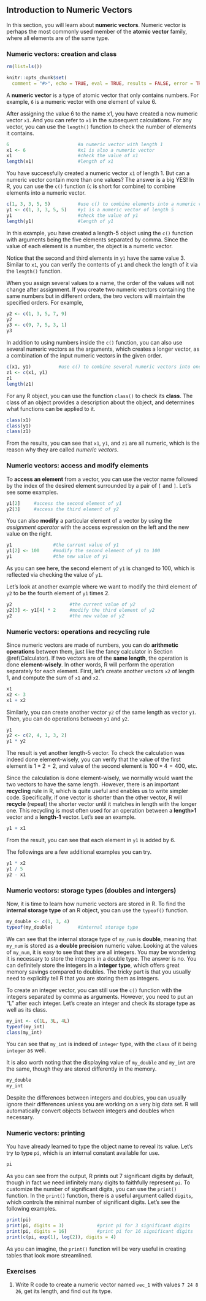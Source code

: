 ## Introduction to Numeric Vectors {#intro-num-vector} 

In this section, you will learn about **numeric vectors**. Numeric vector is perhaps the most commonly used member of the **atomic vector** family, where all elements are of the same type. 

### Numeric vectors: creation and class{#create-numeric-vector} 

```r
rm(list=ls())
```

```r
knitr::opts_chunk$set(
  comment = "#>", echo = TRUE, eval = TRUE, results = FALSE, error = TRUE, fig.width = 6, warning = FALSE, collapse = TRUE)
```

A **numeric vector** is a type of atomic vector that only contains numbers. For example, `6` is a numeric vector with one element of value 6. 
 

After assigning the value 6 to the name x1, you have created a new numeric vector `x1`. And you can refer to `x1` in the subsequent calculations. For any vector, you can use the `length()` function to check the number of elements it contains.
 
```r
6                         #a numeric vector with length 1
x1 <- 6                   #x1 is also a numeric vector
x1                        #check the value of x1
length(x1)                #length of x1
```

You have successfully created a numeric vector `x1` of length 1. But can a numeric vector contain more than one values? The answer is a big YES! In R, you can use the `c()` function (`c` is short for combine) to combine elements into a numeric vector. 

```r
c(1, 3, 3, 5, 5)          #use c() to combine elements into a numeric vector of length 5
y1 <- c(1, 3, 3, 5, 5)    #y1 is a numeric vector of length 5
y1                        #check the value of y1
length(y1)                #length of y1
```

In this example, you have created a length-5 object using the `c()` function with arguments being the five elements separated by comma. Since the value of each element is a number, the object is a numeric vector. 

Notice that the second and third elements in `y1` have the same value 3. Similar to `x1`, you can verify the contents of `y1` and check the length of it via the `length()` function.

::: {.infobox .caution data-latex="{caution}"}

When you assign several values to a name, the order of the values will not change after assignment. If you create two numeric vectors containing the same numbers but in different orders, the two vectors will maintain the specified orders. For example,

```r
y2 <- c(1, 3, 5, 7, 9)    
y2                        
y3 <- c(9, 7, 5, 3, 1)    
y3
```

::: 

In addition to using numbers inside the `c()` function, you can also use several numeric vectors as the arguments, which creates a longer vector, as a combination of the input numeric vectors in the given order. 

```r
c(x1, y1)          #use c() to combine several numeric vectors into one numeric vector
z1 <- c(x1, y1)
z1
length(z1)
```



For any R object, you can use the function `class()` to check its **class**. The class of an object provides a description about the object, and determines what functions can be applied to it. 

```r
class(x1)
class(y1)
class(z1)
```

From the results, you can see that `x1`, `y1`, and `z1` are all numeric, which is the reason why they are called *numeric vectors*. 


### Numeric vectors: access and modify elements

To **access an element** from a vector, you can use the vector name followed by the index of the desired element surrounded by a pair of `[` and `]`. Let's see some examples.

```r
y1[2]     #access the second element of y1
y2[3]     #access the third element of y2
```


You can also **modify** a particular element of a vector by using the *assignment operator* with the access expression on the left and the new value on the right.
```r
y1               #the current value of y1
y1[2] <- 100     #modify the second element of y1 to 100
y1               #the new value of y1
```

As you can see here, the second element of `y1` is changed to 100, which is reflected via checking the value of `y1`. 

Let's look at another example where we want to modify the third element of `y2` to be the fourth element of `y1` times 2.
```r
y2                     #the current value of y2
y2[3] <- y1[4] * 2     #modify the third element of y2
y2                     #the new value of y2
```




### Numeric vectors: operations and recycling rule

Since numeric vectors are made of numbers, you can do **arithmetic operations** between them, just like the fancy calculator in Section \@ref(Calculator). If two vectors are of the **same length**, the operation is done **element-wisely**. In other words, R will perform the operation separately for each element.  First, let's create another vectors `x2` of length 1, and compute the sum of `x1` and `x2`.

```r
x1
x2 <- 3
x1 + x2
```

Similarly, you can create another vector `y2` of the same length as vector `y1`. Then, you can do operations between `y1` and `y2`.

```r
y1
y2 <- c(2, 4, 1, 3, 2)
y1 * y2
```

The result is yet another length-5 vector. To check the calculation was indeed done element-wisely, you can verify that the value of the first element is $1 * 2 = 2$, and value of the second element is $100 * 4 = 400$, etc. 

Since the calculation is done element-wisely, we normally would want the two vectors to have the same length. However, there is an important **recycling** rule in R, which is quite useful and enables us to write simpler code. Specifically, if one vector is shorter than the other vector, R will **recycle** (repeat) the shorter vector until it matches in length with the longer one. This recycling is most often used for an operation between a **length>1** vector and a **length-1** vector. Let's see an example.

```r
y1 + x1
```

From the result, you can see that each element in `y1` is added by 6.

The followings are a few additional examples you can try.

```r
y1 * x2
y1 / 5
y2 - x1
```


### Numeric vectors: storage types (doubles and intergers) {#storage-type}

Now, it is time to learn how numeric vectors are stored in R. To find the **internal storage type** of an R object, you can use the `typeof()` function.

```r
my_double <- c(1, 3, 4)
typeof(my_double)         #internal storage type
```

We can see that the internal storage type of `my_num` is **double**, meaning that `my_num` is stored as a **double precision** numeric value. Looking at the values of `my_num`, it is easy to see that they are all integers. You may be wondering it is necessary to store the integers in a double type. The answer is no. You can definitely store the integers in a **integer type**, which offers great memory savings compared to doubles. The tricky part is that you usually need to explicitly tell R that you are storing them as integers. 

To create an integer vector, you can still use the `c()` function with the integers separated by comma as arguments. However, you need to put an "L" after each integer. Let's create an integer and check its storage type as well as its class. 
```r
my_int <- c(1L, 3L, 4L)
typeof(my_int)
class(my_int)
```

You can see that `my_int` is indeed of `integer` type, with the `class` of it being `integer` as well. 

It is also worth noting that the displaying value of `my_double` and `my_int` are the same, though they are stored differently in the memory.
```r
my_double
my_int
```


::: {.infobox .caution data-latex="{caution}"}
Despite the differences between integers and doubles, you can usually ignore their differences unless you are working on a very big data set. R will automatically convert objects between integers and doubles when necessary. 
:::

### Numeric vectors: printing

You have already learned to type the object name to reveal its value. Let's try to type `pi`, which is an internal constant available for use.
```r
pi
```

As you can see from the output, R prints out 7 significant digits by default, though in fact we need infinitely many digits to faithfully represent `pi`. To customize the number of significant digits, you can use the `print()` function.  In the `print()` function, there is a useful argument called `digits`, which controls the minimal number of significant digits. Let's see the following examples.
```r
print(pi)
print(pi, digits = 3)            #print pi for 3 significant digits
print(pi, digits = 16)           #print pi for 16 significant digits
print(c(pi, exp(1), log(2)), digits = 4)
```

As you can imagine, the `print()` function will be very useful in creating tables that look more streamlined.


### Exercises

1. Write R code to create a numeric vector named `vec_1` with values `7 24 8  26`, get its length, and find out its type. 



